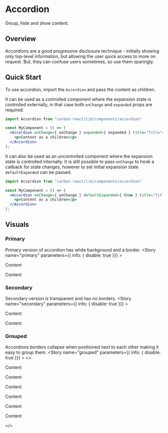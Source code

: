 
<Meta title="Design System/Accordion" />

# Accordion
Group, hide and show content.

## Overview
Accordions are a good progressive disclosure technique - initially showing only top-level information, but allowing the user quick access to more on request. But, they can confuse users sometimes, so use them sparingly.

## Quick Start

To use accordion, import the `Accordion` and pass the content as children.

It can be used as a controlled component where the expansion state is controlled externally,
in that case both `onChange` and `expanded` props are required.

```jsx
import Accordion from "carbon-react/lib/components/accordion"

const MyComponent = () => (
  <Accordion onChange={ onChange } expanded={ expanded } title="Title">
    <p>Content as a children</p>
  </Accordion>
);
```

It can also be used as an uncontrolled component where the expansion state is controlled internally.
It is still possible to pass `onChange` to hook a callback for state changes, however to set initial expansion state `defaultExpanded` can be passed.

```jsx
import Accordion from "carbon-react/lib/components/accordion"

const MyComponent = () => (
  <Accordion onChange={ onChange } defaultExpanded={ true } title="Title">
    <p>Content as a children</p>
  </Accordion>
);
```

## Visuals

### Primary
Primary version of accordion has white background and a border.
<Preview>
  <Story name="primary" parameters={{ info: { disable: true }}} >
    <Accordion title='Heading'>
      <p>Content</p>
      <p>Content</p>
    </Accordion>
  </Story>
</Preview>

### Secondary
Secondary version is transparent and has no borders.
<Preview>
  <Story name="secondary" parameters={{ info: { disable: true }}} >
    <Accordion type="secondary" title='Heading'>
      <p>Content</p>
      <p>Content</p>
    </Accordion>
  </Story>
</Preview>

### Grouped
Accordions borders collapse when positioned next to each other making it easy to group them.
<Preview>
  <Story name="grouped" parameters={{ info: { disable: true }}} >
    <>
      <Accordion title='Heading'>
        <p>Content</p>
        <p>Content</p>
      </Accordion>
      <Accordion title='Heading'>
        <p>Content</p>
        <p>Content</p>
      </Accordion>
      <Accordion title='Heading'>
        <p>Content</p>
        <p>Content</p>
      </Accordion>
    </>
  </Story>
</Preview>



<Props of={Accordion} />